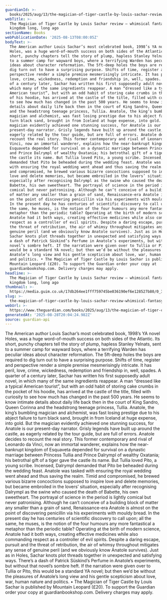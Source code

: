 ```yaml
---
guardianId: >-
  books/2025/aug/13/the-magician-of-tiger-castle-by-louis-sachar-review-whimsical-fantasy-in-a-kingdom-long-long-ago
webTitle: >-
  The Magician of Tiger Castle by Louis Sachar review – whimsical fantasy in a
  kingdom long, long ago
sectionName: Books
webPublicationDate: '2025-08-13T08:00:05Z'
bodyText: >-
  The American author Louis Sachar’s most celebrated book, 1998’s YA novel
  Holes, was a huge word-of-mouth success on both sides of the Atlantic. Its
  short, punchy chapters tell the story of plump, hapless Stanley Yelnats, sent
  to a summer camp for wayward boys, where a terrifying Warden has peculiar
  ideas about character reformation. The 5ft-deep holes the boys are required to
  dig turn out to have a surprising purpose. Shifts of time, register and
  perspective render a simple premise mesmerisingly intricate. It has peril,
  love, crime, wickedness, redemption and friendship in, well, spades. A quarter
  of a century later, Sachar has written his first supposedly adult novel, in
  which many of the same ingredients reappear. A man “dressed like a typical
  American tourist”, but with an odd habit of storing cake crumbs in the pocket
  of his hoodie, has arrived at the castle of the title, filled with curiosity
  to see how much has changed in the past 500 years. He seems to know intimate
  details about daily life back then in the court of King Sandro, Queen Corinna
  and the headstrong teenage princess, Tullia. Anatole, the king’s bumbling
  magician and alchemist, was fast losing prestige due to his abject failure to
  turn black sand, brought in from Iceland at huge expense, into gold. But the
  magician evidently achieved one stunning success, for Anatole is our
  present-day narrator. Grisly legends have built up around the castle, as
  eagerly related by the tour guide, but are full of errors. Anatole decides to
  recount the real story. This former contemporary and rival of Leonardo da
  Vinci, now an immortal wanderer, explains how the near-bankrupt kingdom of
  Esquaveta depended for survival on a dynastic marriage between Princess Tullia
  and Prince Dalrympl of wealthy Oxatania; his betrothal gift of a tiger gave
  the castle its name. But Tullia loved Pito, a young scribe. Incensed, Dalrympl
  demanded that Pito be beheaded during the wedding feast. Anatole was tasked
  with ensuring the royal wedding went ahead and thus saving the realm. Timid
  and compromised, he brewed various bizarre concoctions supposed to inspire
  love and delete memories, but became embroiled in the lovers’ situation,
  especially after recognising Dalrympl as the swine who caused the death of
  Babette, his own sweetheart. The portrayal of science in the period is lightly
  comical but never patronising. Although he can’t conceive of a building block
  of matter any smaller than a grain of sand, Renaissance-era Anatole is almost
  on the point of discovering penicillin via his experiments with mouldy bread.
  In the present day he has centuries of scientific discovery to call upon; all
  the same, he muses, is the notion of the four humours any more fantastical a
  metaphor than the periodic table? Operating at the birth of modern science,
  Anatole had it both ways, creating effective medicines while also commanding
  respect as a controller of evil spirits. Despite a daring escape, pursuit and
  the threat of retribution, the air of whimsy throughout mitigates any sense of
  genuine peril (and we obviously know Anatole survives). Just as in Holes,
  Sachar knots plot threads together in unexpected and satisfying ways. There’s
  a dash of Patrick Süskind’s Perfume in Anatole’s experiments, but without that
  novel’s sombre heft. If the narration were given over to Tullia or Pito, this
  would be a standard YA novel; but then we’d be without the pleasures of
  Anatole’s long view and his gentle scepticism about love, war, human nature
  and politics. • The Magician of Tiger Castle by Louis Sachar is published by
  Mountain Leopard (£20). To support the Guardian order your copy at
  guardianbookshop.com. Delivery charges may apply.
headline: >-
  The Magician of Tiger Castle by Louis Sachar review – whimsical fantasy in a
  kingdom long, long ago
thumbnail: >-
  https://media.guim.co.uk/17db264ee1fff759745be036190ef6e128527b80/0_36_2057_1645/500.jpg
slug: >-
  the-magician-of-tiger-castle-by-louis-sachar-review-whimsical-fantasy-in-a-kingdom-long-long-ago
webUrl: >-
  https://www.theguardian.com/books/2025/aug/13/the-magician-of-tiger-castle-by-louis-sachar-review-whimsical-fantasy-in-a-kingdom-long-long-ago
generatedAt: '2025-08-28T20:04:24.982Z'
source: guardian-api
---
```

The American author Louis Sachar’s most celebrated book, 1998’s YA novel Holes, was a huge word-of-mouth success on both sides of the Atlantic. Its short, punchy chapters tell the story of plump, hapless Stanley Yelnats, sent to a summer camp for wayward boys, where a terrifying Warden has peculiar ideas about character reformation. The 5ft-deep holes the boys are required to dig turn out to have a surprising purpose. Shifts of time, register and perspective render a simple premise mesmerisingly intricate. It has peril, love, crime, wickedness, redemption and friendship in, well, spades. A quarter of a century later, Sachar has written his first supposedly adult novel, in which many of the same ingredients reappear. A man “dressed like a typical American tourist”, but with an odd habit of storing cake crumbs in the pocket of his hoodie, has arrived at the castle of the title, filled with curiosity to see how much has changed in the past 500 years. He seems to know intimate details about daily life back then in the court of King Sandro, Queen Corinna and the headstrong teenage princess, Tullia. Anatole, the king’s bumbling magician and alchemist, was fast losing prestige due to his abject failure to turn black sand, brought in from Iceland at huge expense, into gold. But the magician evidently achieved one stunning success, for Anatole is our present-day narrator. Grisly legends have built up around the castle, as eagerly related by the tour guide, but are full of errors. Anatole decides to recount the real story. This former contemporary and rival of Leonardo da Vinci, now an immortal wanderer, explains how the near-bankrupt kingdom of Esquaveta depended for survival on a dynastic marriage between Princess Tullia and Prince Dalrympl of wealthy Oxatania; his betrothal gift of a tiger gave the castle its name. But Tullia loved Pito, a young scribe. Incensed, Dalrympl demanded that Pito be beheaded during the wedding feast. Anatole was tasked with ensuring the royal wedding went ahead and thus saving the realm. Timid and compromised, he brewed various bizarre concoctions supposed to inspire love and delete memories, but became embroiled in the lovers’ situation, especially after recognising Dalrympl as the swine who caused the death of Babette, his own sweetheart. The portrayal of science in the period is lightly comical but never patronising. Although he can’t conceive of a building block of matter any smaller than a grain of sand, Renaissance-era Anatole is almost on the point of discovering penicillin via his experiments with mouldy bread. In the present day he has centuries of scientific discovery to call upon; all the same, he muses, is the notion of the four humours any more fantastical a metaphor than the periodic table? Operating at the birth of modern science, Anatole had it both ways, creating effective medicines while also commanding respect as a controller of evil spirits. Despite a daring escape, pursuit and the threat of retribution, the air of whimsy throughout mitigates any sense of genuine peril (and we obviously know Anatole survives). Just as in Holes, Sachar knots plot threads together in unexpected and satisfying ways. There’s a dash of Patrick Süskind’s Perfume in Anatole’s experiments, but without that novel’s sombre heft. If the narration were given over to Tullia or Pito, this would be a standard YA novel; but then we’d be without the pleasures of Anatole’s long view and his gentle scepticism about love, war, human nature and politics. • The Magician of Tiger Castle by Louis Sachar is published by Mountain Leopard (£20). To support the Guardian order your copy at guardianbookshop.com. Delivery charges may apply.
